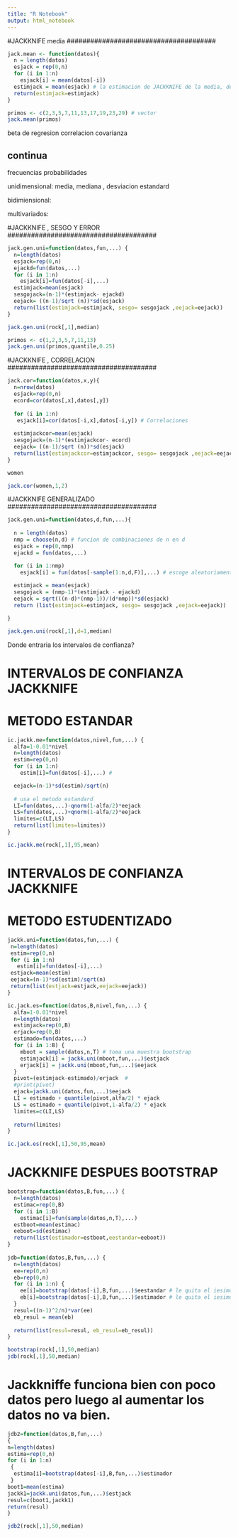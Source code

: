 ```yaml
---
title: "R Notebook"
output: html_notebook
---
```


######################################
#JACKKNIFE media
######################################

```r
jack.mean <- function(datos){
  n = length(datos)
  esjack = rep(0,n)
  for (i in 1:n)
    esjack[i] = mean(datos[-i])
  estimjack = mean(esjack) # la estimacion de JACKKNIFE de la media, desviacion estandard, mediana, ......
  return(estimjack=estimjack)
}

primos <- c(2,3,5,7,11,13,17,19,23,29) # vector
jack.mean(primos)
```

beta de regresion 
correlacion
covarianza

continua
--------


frecuencias
probabilidades



unidimensional: media, mediana , desviacion estandard 

bidimiensional: 

multivariados: 


######################################
#JACKKNIFE , SESGO Y ERROR 
######################################

```r
jack.gen.uni=function(datos,fun,...) {
  n=length(datos)
  esjack=rep(0,n)
  ejackd=fun(datos,...)
  for (i in 1:n)
    esjack[i]=fun(datos[-i],...)
  estimjack=mean(esjack)
  sesgojack=(n-1)*(estimjack- ejackd)
  eejack= ((n-1)/sqrt (n))*sd(esjack)
  return(list(estimjack=estimjack, sesgo= sesgojack ,eejack=eejack))
}

jack.gen.uni(rock[,1],median)

```
```r
primos <- c(1,2,3,5,7,11,13)
jack.gen.uni(primos,quantile,0.25)

```
######################################
#JACKKNIFE , CORRELACION
######################################

```r
jack.cor=function(datos,x,y){
  n=nrow(datos)
  esjack=rep(0,n)
  ecord=cor(datos[,x],datos[,y])
  
  for (i in 1:n)
   esjack[i]=cor(datos[-i,x],datos[-i,y]) # Correlaciones
  
  estimjackcor=mean(esjack)
  sesgojack=(n-1)*(estimjackcor- ecord)
  eejack= ((n-1)/sqrt (n))*sd(esjack)
  return(list(estimjackcor=estimjackcor, sesgo= sesgojack ,eejack=eejack))
}
```

```r
women
```

```r
jack.cor(women,1,2)
```
######################################
#JACKKNIFE GENERALIZADO
######################################
```r
jack.gen.uni=function(datos,d,fun,...){
  
  n = length(datos)
  nmp = choose(n,d) # funcion de combinaciones de n en d
  esjack = rep(0,nmp)
  ejackd = fun(datos,...)

  for (i in 1:nmp)
    esjack[i] = fun(datos[-sample(1:n,d,F)],...) # escoge aleatoriamente desde 1 a n sin reemplazo d datos
  
  estimjack = mean(esjack)
  sesgojack = (nmp-1)*(estimjack - ejackd)
  eejack = sqrt(((n-d)*(nmp-1))/(d*nmp))*sd(esjack)
  return (list(estimjack=estimjack, sesgo= sesgojack ,eejack=eejack))

}

jack.gen.uni(rock[,1],d=1,median)

```
Donde entraria los intervalos de confianza?


######################################
# INTERVALOS DE CONFIANZA JACKKNIFE
# METODO ESTANDAR
######################################

```r

ic.jackk.me=function(datos,nivel,fun,...) {
  alfa=1-0.01*nivel
  n=length(datos)
  estim=rep(0,n)
  for (i in 1:n)
    estim[i]=fun(datos[-i],...) # 

  eejack=(n-1)*sd(estim)/sqrt(n)
 
  # usa el metodo estandard
  LI=fun(datos,...)-qnorm(1-alfa/2)*eejack
  LS=fun(datos,...)+qnorm(1-alfa/2)*eejack
  limites=c(LI,LS)
  return(list(limites=limites))
}

ic.jackk.me(rock[,1],95,mean)

```
######################################
# INTERVALOS DE CONFIANZA JACKKNIFE
# METODO ESTUDENTIZADO
######################################

```r

jackk.uni=function(datos,fun,...) {
 n=length(datos)
 estim=rep(0,n)
 for (i in 1:n)
   estim[i]=fun(datos[-i],...)
 estjack=mean(estim)
 eejack=(n-1)*sd(estim)/sqrt(n)
 return(list(estjack=estjack,eejack=eejack))
}

ic.jack.es=function(datos,B,nivel,fun,...) {
  alfa=1-0.01*nivel
  n=length(datos)
  estimjack=rep(0,B)
  erjack=rep(0,B)
  estimado=fun(datos,...)
  for (i in 1:B) {
    mboot = sample(datos,n,T) # toma una muestra bootstrap
    estimjack[i] = jackk.uni(mboot,fun,...)$estjack
    erjack[i] = jackk.uni(mboot,fun,...)$eejack
  }
  pivot=(estimjack-estimado)/erjack  #
  #print(pivot)
  ejack=jackk.uni(datos,fun,...)$eejack
  LI = estimado + quantile(pivot,alfa/2) * ejack
  LS = estimado + quantile(pivot,1-alfa/2) * ejack
  limites=c(LI,LS)
  
  return(limites)
}

ic.jack.es(rock[,1],50,95,mean)

```
######################################
# JACKKNIFE DESPUES BOOTSTRAP
######################################

```r
bootstrap=function(datos,B,fun,...) {
  n=length(datos)
  estimac=rep(0,B)
  for (i in 1:B)
    estimac[i]=fun(sample(datos,n,T),...)
  estboot=mean(estimac)
  eeboot=sd(estimac)
  return(list(estimador=estboot,eestandar=eeboot))
}
 
jdb=function(datos,B,fun,...) {
  n=length(datos)
  ee=rep(0,n)
  eb=rep(0,n)
  for (i in 1:n) {
    ee[i]=bootstrap(datos[-i],B,fun,...)$eestandar # le quita el iesimo dato y aplica bootstrap
    eb[i]=bootstrap(datos[-i],B,fun,...)$estimador # le quita el iesimo dato y   
  }
  resul=((n-1)^2/n)*var(ee)
  eb_resul = mean(eb)
  
  return(list(resul=resul, eb_resul=eb_resul))
}

bootstrap(rock[,1],50,median)
jdb(rock[,1],50,median)

```
# Jackkniffe funciona bien con poco datos pero luego al aumentar los datos no va bien.


```r
jdb2=function(datos,B,fun,...)
{
n=length(datos)
estima=rep(0,n)
for (i in 1:n)
 {
  estima[i]=bootstrap(datos[-i],B,fun,...)$estimador
 }
boot1=mean(estima)
jackk1=jackk.uni(datos,fun,...)$estjack
resul=c(boot1,jackk1)
return(resul)
}

jdb2(rock[,1],50,median)

```

